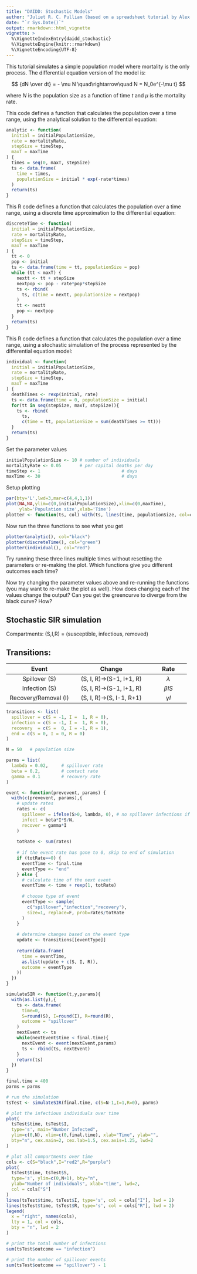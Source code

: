 ```yaml
---
title: "DAIDD: Stochastic Models"
author: "Juliet R. C. Pulliam (based on a spreadsheet tutorial by Alex Welte)"
date: "`r Sys.Date()`"
output: rmarkdown::html_vignette
vignette: >
  %\VignetteIndexEntry{daidd_stochastic}
  %\VignetteEngine{knitr::rmarkdown}
  %\VignetteEncoding{UTF-8}
---
```


This tutorial simulates a simple population model where mortality is the only process. The differential equation version of the model is:

$$
{dN \over dt} = - \mu N \quad\rightarrow\quad N = N_0e^{-\mu t}
$$

where $N$ is the population size as a function of time $t$ and $\mu$ is the mortality rate.

This code defines a function that calculates the population over a time range, using the analytical solution to the differential equation:
```r
analytic <- function(
  initial = initialPopulationSize,
  rate = mortalityRate,
  stepSize = timeStep,
  maxT = maxTime
) {
  times = seq(0, maxT, stepSize)
  ts <- data.frame(
    time = times,
    populationSize = initial * exp(-rate*times)
  )
  return(ts)
}
```

This R code defines a function that calculates the population over a time range, using a discrete time approximation to the differential equation:

```r
discreteTime <- function(
  initial = initialPopulationSize,
  rate = mortalityRate,
  stepSize = timeStep,
  maxT = maxTime
) {
  tt <- 0
  pop <- initial
  ts <- data.frame(time = tt, populationSize = pop)
  while (tt < maxT) {
    nextt <- tt + stepSize
    nextpop <- pop - rate*pop*stepSize
    ts <- rbind(
      ts, c(time = nextt, populationSize = nextpop)
    )
    tt <- nextt
    pop <- nextpop
  }
  return(ts)
}
```

This R code defines a function that calculates the population over a time range, using a stochastic simulation of the process represented by the differential equation model:

```r
individual <- function(
  initial = initialPopulationSize,
  rate = mortalityRate,
  stepSize = timeStep,
  maxT = maxTime
) {
  deathTimes <- rexp(initial, rate)
  ts <- data.frame(time = 0, populationSize = initial)
  for(tt in seq(stepSize, maxT, stepSize)){
    ts <- rbind(
      ts,
      c(time = tt, populationSize = sum(deathTimes >= tt)))
  }
  return(ts)
}
```

Set the parameter values

```r
initialPopulationSize <- 10 # number of individuals
mortalityRate <- 0.05       # per capital deaths per day
timeStep <- 1								# days
maxTime <- 30								# days
```

Setup plotting

```r
par(bty='L',lwd=3,mar=c(4,4,1,1))
plot(NA,NA,ylim=c(0,initialPopulationSize),xlim=c(0,maxTime),
     ylab='Population size',xlab='Time')
plotter <- function(ts, col) with(ts, lines(time, populationSize, col=col))
```

Now run the three functions to see what you get

```r
plotter(analytic(), col="black")
plotter(discreteTime(), col="green")
plotter(individual(), col="red")
```

Try running these three lines multiple times without resetting the parameters or re-making the plot.  Which functions give you different outcomes each time?

Now try changing the parameter values above and re-running the functions (you may want to re-make the plot as well). How does changing each of the values change the output? Can you get the greencurve to diverge from the black curve? How?

## Stochastic SIR simulation

Compartments: (S,I,R) = (susceptible, infectious, removed)

## Transitions:

|         Event         |         Change            |     Rate    |
|:---------------------:|:-------------------------:|:-----------:|
| Spillover (S)				  | (S, I, R)->(S-1, I+1, R)	|	$\lambda$   |
| Infection (S)         | (S, I, R)->(S-1, I+1, R)  | $\beta I S$ |
| Recovery/Removal (I)  | (S, I, R)->(S, I-1, R+1)  | $\gamma I$  |

```r
transitions <- list(
  spillover = c(S = -1, I =  1, R = 0),
  infection = c(S = -1, I =  1, R = 0),
  recovery  = c(S =  0, I = -1, R = 1),
  end = c(S = 0, I = 0, R = 0)
)
```

```r
N = 50   # population size

parms = list(
  lambda = 0.02,     # spillover rate
  beta = 0.2,      	 # contact rate
  gamma = 0.1        # recovery rate
)
```

```r
event <- function(prevevent, params) {
  with(c(prevevent, params),{
    # update rates
    rates <- c(
      spillover = ifelse(S>0, lambda, 0), # no spillover infections if S depleted
      infect = beta*I*S/N,
      recover = gamma*I
    )
    
    totRate <- sum(rates)
    
    # if the event rate has gone to 0, skip to end of simulation
    if (totRate==0) {
      eventTime <- final.time
      eventType <- "end"
    } else {
      # calculate time of the next event
      eventTime <- time + rexp(1, totRate)
      
      # choose type of event
      eventType <- sample(
        c("spillover","infection","recovery"),
        size=1, replace=F, prob=rates/totRate
      )
    }
    
    # determine changes based on the event type
    update <- transitions[[eventType]]
    
    return(data.frame(
      time = eventTime,
      as.list(update + c(S, I, R)),
      outcome = eventType
    ))
  })
}
```

```r
simulateSIR <- function(t,y,params){
  with(as.list(y),{
    ts <- data.frame(
      time=0,
      S=round(S), I=round(I), R=round(R),
      outcome = "spillover"
    )
    nextEvent <- ts
    while(nextEvent$time < final.time){
      nextEvent <- event(nextEvent,params)
      ts <- rbind(ts, nextEvent)
    }
    return(ts)
  })
}
```

```r
final.time = 400
parms = parms

# run the simulation
tsTest <- simulateSIR(final.time, c(S=N-1,I=1,R=0), parms)

# plot the infectious individuals over time
plot(
  tsTest$time, tsTest$I,
  type='s', main="Number Infected",
  ylim=c(0,N), xlim=c(0,final.time), xlab="Time", ylab="",
  bty="n", cex.main=2, cex.lab=1.5, cex.axis=1.25, lwd=2
)

# plot all compartments over time
cols <- c(S="black",I="red2",R="purple")
plot(
  tsTest$time, tsTest$S,
  type='s', ylim=c(0,N+1), bty="n",
  ylab="Number of individuals", xlab="time", lwd=2,
  col = cols["S"]
)
lines(tsTest$time, tsTest$I, type='s', col = cols["I"], lwd = 2)
lines(tsTest$time, tsTest$R, type='s', col = cols["R"], lwd = 2)
legend(
  x = "right", names(cols),
  lty = 1, col = cols,
  bty = "n", lwd = 2
)

# print the total number of infections
sum(tsTest$outcome == "infection")

# print the number of spillover events
sum(tsTest$outcome == "spillover") - 1
```
